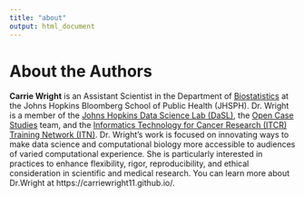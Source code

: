 ```yaml
---
title: "about"
output: html_document
---
```


# About the Authors {-}


**Carrie Wright** is an Assistant Scientist in the Department of [Biostatistics](https://www.jhsph.edu/departments/biostatistics/) at the Johns Hopkins Bloomberg School of Public Health (JHSPH). Dr. Wright is a member of the [Johns Hopkins Data Science Lab (DaSL)](https://jhudatascience.org/), the [Open Case Studies](https://www.opencasestudies.org/) team, and the [Informatics Technology for Cancer Research (ITCR) Training Network (ITN)](https://www.itcrtraining.org/). Dr. Wright’s work is focused on innovating ways to make data science and computational biology more accessible to audiences of varied computational experience. She is particularly interested in practices to enhance flexibility, rigor, reproducibility, and ethical consideration in scientific and medical research. You can learn more about Dr.Wright at https://carriewright11.github.io/.
